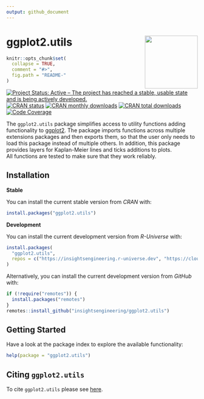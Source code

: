 ```yaml
---
output: github_document
---
```

<!-- markdownlint-disable-file -->
<!-- README.md needs to be generated from README.Rmd. Please edit that file -->

# ggplot2.utils <a href="https://insightsengineering.github.io/ggplot2.utils"><img src="man/figures/logo.png" align="right" height="139" /></a>

```r
knitr::opts_chunk$set(
  collapse = TRUE,
  comment = "#>",
  fig.path = "README-"
)
```

<!-- badges: start -->
[![Project Status: Active – The project has reached a stable, usable state and is being actively developed.](https://www.repostatus.org/badges/latest/active.svg)](https://www.repostatus.org/#active)
[![CRAN status](https://www.r-pkg.org/badges/version-last-release/ggplot2.utils)](https://www.r-pkg.org/badges/version-last-release/ggplot2.utils)
[![CRAN monthly downloads](https://cranlogs.r-pkg.org/badges/ggplot2.utils)](https://cranlogs.r-pkg.org/badges/ggplot2.utils)
[![CRAN total downloads](https://cranlogs.r-pkg.org/badges/grand-total/ggplot2.utils)](https://cranlogs.r-pkg.org/badges/grand-total/ggplot2.utils)
[![Code Coverage](https://raw.githubusercontent.com/insightsengineering/ggplot2.utils/_xml_coverage_reports/data/main/badge.svg)](https://raw.githubusercontent.com/insightsengineering/ggplot2.utils/_xml_coverage_reports/data/main/coverage.xml)
<!-- badges: end -->
\

The `ggplot2.utils` package simplifies access to utility functions adding functionality to [ggplot2](https://ggplot2.tidyverse.org/). The package imports functions across multiple extensions packages and then exports them, so that the user only needs to load this package instead of multiple others.
In addition, this package provides layers for Kaplan-Meier lines and ticks additions to plots.  
All functions are tested to make sure that they work reliably.

## Installation

**Stable**

You can install the current stable version from *CRAN* with:

```r
install.packages("ggplot2.utils")
```

**Development**

You can install the current development version from *R-Universe* with:

```r
install.packages(
  "ggplot2.utils",
  repos = c("https://insightsengineering.r-universe.dev", "https://cloud.r-project.org")
)
```

Alternatively, you can install the current development version from *GitHub* with:

```r
if (!require("remotes")) {
  install.packages("remotes")
}
remotes::install_github("insightsengineering/ggplot2.utils")
```

## Getting Started

Have a look at the package index to explore the available functionality:

```r
help(package = "ggplot2.utils")
```

## Citing `ggplot2.utils`

To cite `ggplot2.utils` please see [here](https://insightsengineering.github.io/ggplot2.utils/latest-tag/authors.html#citation).
